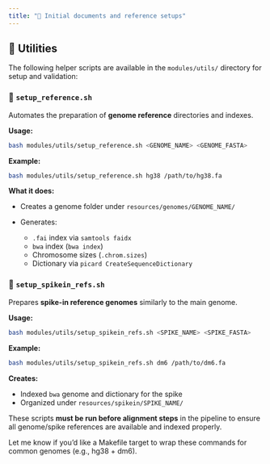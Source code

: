 ```yaml
---
title: "🧬 Initial documents and reference setups"
---
```

## 🔧 Utilities

The following helper scripts are available in the `modules/utils/` directory for setup and validation:

### 🧬 `setup_reference.sh`

Automates the preparation of **genome reference** directories and indexes.

**Usage:**

``` bash
bash modules/utils/setup_reference.sh <GENOME_NAME> <GENOME_FASTA>
```

**Example:**

``` bash
bash modules/utils/setup_reference.sh hg38 /path/to/hg38.fa
```

**What it does:**

-   Creates a genome folder under `resources/genomes/GENOME_NAME/`

-   Generates:

    -   `.fai` index via `samtools faidx`
    -   `bwa` index (`bwa index`)
    -   Chromosome sizes (`.chrom.sizes`)
    -   Dictionary via `picard CreateSequenceDictionary`

### 🐝 `setup_spikein_refs.sh`

Prepares **spike-in reference genomes** similarly to the main genome.

**Usage:**

``` bash
bash modules/utils/setup_spikein_refs.sh <SPIKE_NAME> <SPIKE_FASTA>
```

**Example:**

``` bash
bash modules/utils/setup_spikein_refs.sh dm6 /path/to/dm6.fa
```

**Creates:**

-   Indexed `bwa` genome and dictionary for the spike
-   Organized under `resources/spikein/SPIKE_NAME/`

These scripts **must be run before alignment steps** in the pipeline to ensure all genome/spike references are available and indexed properly.

Let me know if you’d like a Makefile target to wrap these commands for common genomes (e.g., hg38 + dm6).

